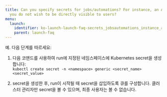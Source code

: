 ---
title: Can you specify secrets for jobs/automations? For instance, an API key which
  you do not wish to be directly visible to users?
menu:
  launch:
    identifier: ko-launch-launch-faq-secrets_jobsautomations_instance_api_key_wish_directly_visible
    parent: launch-faq
---

예. 다음 단계를 따르세요:

1. 다음 코맨드를 사용하여 run에 지정된 네임스페이스에 Kubernetes secret을 생성합니다:  
   `kubectl create secret -n <namespace> generic <secret_name> <secret_value>`

2. secret을 생성한 후, run이 시작될 때 secret을 삽입하도록 큐를 구성합니다. 클러스터 관리자만 secret을 볼 수 있으며, 최종 사용자는 볼 수 없습니다.
